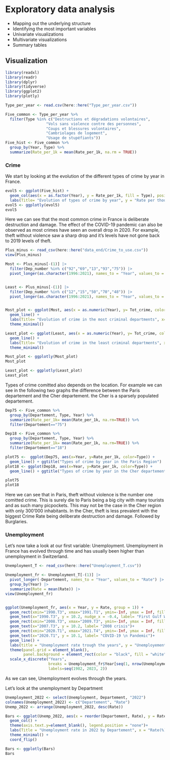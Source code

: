 # Exploratory data analysis

-   Mapping out the underlying structure
-   Identifying the most important variables
-   Univariate visualizations
-   Multivariate visualizations
-   Summary tables

## Visualization

```r
library(readxl)
library(readr)
library(dplyr)
library(tidyverse)
library(ggplot2)
library(plotly)
```

```r
Type_per_year <- read.csv(here::here("Type_per_year.csv"))

Five_common <- Type_per_year %>%
  filter(Type %in% c("Destructions et dégradations volontaires",
                  "Vols sans violence contre des personnes",
                  "Coups et blessures volontaires",
                  "Cambriolages de logement",
                  "Usage de stupéfiants")) 
Five_hist <- Five_common %>%
  group_by(Year, Type) %>%
  summarize(Rate_per_1k = mean(Rate_per_1k, na.rm = TRUE))


```

### Crime

We start by looking at the evolution of the different types of crime by year in France.

```r
evol5 <- ggplot(Five_hist) +
  geom_col(aes(x = as.factor(Year), y = Rate_per_1k, fill = Type), position = "dodge") +
  labs(Title= "Evolution of types of crime by year", y = "Rate per thousand", x = "Years")
evol5 <- ggplotly(evol5)
evol5
```

Here we can see that the most common crime in France is deliberate destruction and damage. The effect of the COVID-19 pandemic can also be observed as most crimes have seen an overall drop in 2020. For example, theft without violence saw a sharp drop and it's levels have not gone back to 2019 levels of theft.

```r
Plus_minus <- read_csv(here::here("data_end/Crime_to_use.csv"))
view(Plus_minus)

Most <- Plus_minus[-(1)] |> 
  filter(Dep_number %in% c("92","69","13","93","75")) |>
  pivot_longer(as.character(1996:2021), names_to = "Year", values_to = "Tot_crime")


Least <- Plus_minus[-(1)] |> 
  filter(Dep_number %in% c("12","15","50","70","48")) |>
  pivot_longer(as.character(1996:2021), names_to = "Year", values_to = "Tot_crime")


Most_plot <- ggplot(Most, aes(x = as.numeric(Year), y= Tot_crime, color =Dep_number,)) +
  geom_line() +
  labs(Title= "Evolution of crime in the most criminal departments", x= "Year", y= "Total Crime")+
  theme_minimal()

Least_plot <- ggplot(Least, aes(x = as.numeric(Year), y= Tot_crime, color =Dep_number,)) +
  geom_line() +
  labs(Title= "Evolution of crime in the least criminal departments", x= "Year", y= "Total Crime")+
  theme_minimal()

Most_plot <- ggplotly(Most_plot)
Most_plot

Least_plot <- ggplotly(Least_plot)
Least_plot
```



Types of crime comitted also depends on the location. For example we can see in the following two graphs the difference between the Paris departement and the Cher departement. the Cher is a sparsely populated departement.

```r
Dep75 <- Five_common %>%
  group_by(Departement, Type, Year) %>%
  summarize(Rate_per_1k= mean(Rate_per_1k, na.rm=TRUE)) %>%
  filter(Departement=="75")

Dep18 <- Five_common %>%
  group_by(Departement, Type, Year) %>%
  summarize(Rate_per_1k= mean(Rate_per_1k, na.rm=TRUE)) %>%
  filter(Departement=="18")

plot75 <-  ggplot(Dep75, aes(x=Year, y=Rate_per_1k, color=Type)) + 
  geom_line() + ggtitle("Types of crime by year in the Paris Region")
plot18 <- ggplot(Dep18, aes(x=Year, y=Rate_per_1k, color=Type)) + 
  geom_line() + ggtitle("Types of crime by year in the Cher departement")

plot75
plot18

```

Here we can see that in Paris, theft without violence is the number one comitted crime. This is surely die to Paris being a big city with many tourists and as such many picpockets. This may not be the case in the Cher region with only 300'000 inhabitants. In the Cher, theft is less prevalent with the biggest Crime Rate being deliberate destruction and damage. Followed by Burglaries.

### Unemployment

Let's now take a look at our first variable: Unemployment. Unemployment in France has evolved through time and has usually been higher than unemployment in Switzerland.

```r
Unemployment_T <- read_csv(here::here("Unemployment_T.csv"))

Unemployment_fr <- Unemployment_T[-(1)] |> 
  pivot_longer(-Departement, names_to = "Year", values_to = "Rate") |>
  group_by(Year) |>
  summarize(Rate = mean(Rate)) |>
view(Unemployment_fr)


ggplot(Unemployment_fr, aes(x = Year, y = Rate, group = 1)) + 
  geom_rect(xmin="1990.T3", xmax="1991.T1", ymin=-Inf, ymax = Inf, fill= "gray", alpha = 0.5)+
  geom_text(x="1990.T3", y = 10.2, nudge_x = -0.4, label= "First Gulf War")+
  geom_rect(xmin="2008.T3", xmax="2009.T3", ymin=-Inf, ymax = Inf, fill= "gray", alpha = 0.5)+
  geom_text(x="2007.T3", y = 10.2, label= "2008 crisis")+
  geom_rect(xmin="2020.T1", xmax="2021.T4", ymin=-Inf, ymax = Inf, fill= "gray", alpha = 0.5)+
  geom_text(x="2020.T1", y = 10.1, label= "COVID-19 \n Pandemic")+
  geom_line() +
  labs(title = "Unemployment rate trough the years", y = "Unemployement rate in %") +
  theme(panel.grid = element_blank(), 
        panel.background = element_rect(color = "black", fill = "white")) +
  scale_x_discrete("Years", 
                   breaks = Unemployment_fr$Year[seq(1, nrow(Unemployment_fr), 8)], 
                   labels=seq(1982, 2023, 2))


```
As we can see, Unemployment evolves through the years.


Let's look at the unemployment by Department
```r
Unemployment_2022 <- select(Unemployment, Departement, "2022")
colnames(Unemployment_2022) <- c("Departement", "Rate")
Unemp_2022 <- arrange(Unemployment_2022, desc(Rate))

Bars <- ggplot(Unemp_2022, aes(x = reorder(Departement, Rate), y = Rate, fill = Departement)) +
  geom_col() + 
  theme(axis.text.y=element_blank(), legend.position = "none")+
  labs(Title = "Unemployment rate in 2022 by Departement", x = "Rate(%)") +
  theme_minimal() +
  coord_flip()

Bars <- ggplotly(Bars)
Bars
```





